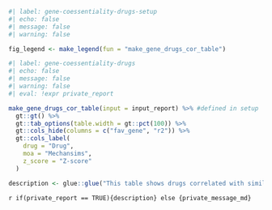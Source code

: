```r
#| label: gene-coessentiality-drugs-setup
#| echo: false
#| message: false
#| warning: false

fig_legend <- make_legend(fun = "make_gene_drugs_cor_table")
```


```r
#| label: gene-coessentiality-drugs
#| echo: false
#| message: false
#| warning: false
#| eval: !expr private_report

make_gene_drugs_cor_table(input = input_report) %>% #defined in setup
  gt::gt() %>% 
  gt::tab_options(table.width = gt::pct(100)) %>% 
  gt::cols_hide(columns = c("fav_gene", "r2")) %>% 
  gt::cols_label(
    drug = "Drug", 
    moa = "Mechansims", 
    z_score = "Z-score"
  )

description <- glue::glue("This table shows drugs correlated with similar cell dependency profiles as {input_report$content}.")
```

`r if(private_report == TRUE){description} else {private_message_md}`  
